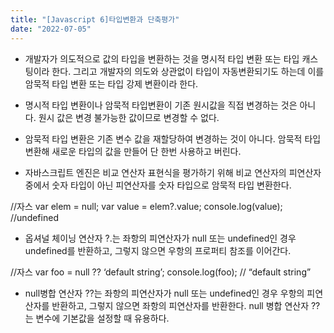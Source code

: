```yaml
---
title: "[Javascript 6]타입변환과 단축평가"
date: "2022-07-05"
---
```


- 개발자가 의도적으로 값의 타입을 변환하는 것을 명시적 타입 변환 또는 타입 캐스팅이라 한다. 그리고 개발자의 의도와 상관없이 타입이 자동변환되기도 하는데 이를 암묵적 타입 변환 또는 타입 강제 변환이라 한다.

- 명시적 타입 변환이나 암묵적 타입변환이 기존 원시값을 직접 변경하는 것은 아니다. 원시 값은 변경 불가능한 값이므로 변경할 수 없다.

- 암묵적 타입 변환은 기존 변수 값을 재할당하여 변경하는 것이 아니다. 암묵적 타입 변환해 새로운 타입의 값을 만들어 단 한번 사용하고 버린다.

- 자바스크립트 엔진은 비교 연산자 표현식을 평가하기 위해 비교 연산자의 피연산자 중에서 숫자 타입이 아닌 피연산자를 숫자 타입으로 암묵적 타입 변환한다.

//자스
var elem = null;
var value = elem?.value;
console.log(value); //undefined

- 옵셔널 체이닝 연산자 ?.는 좌항의 피연산자가 null 또는 undefined인 경우 undefined를 반환하고, 그렇지 않으면 우항의 프로퍼티 참조를 이어간다.

//자스
var foo = null ?? ‘default string’;
console.log(foo); // “default string”

- null병합 연산자 ??는 좌항의 피연산자가 null 또는 undefined인 경우 우항의 피연산자를 반환하고, 그렇지 않으면 좌항의 피연산자를 반환한다. null 병합 연산자 ??는 변수에 기본값을 설정할 때 유용하다.
